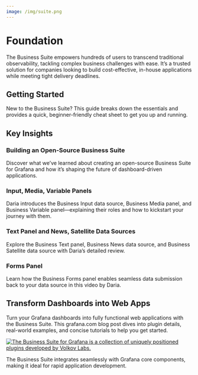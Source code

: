 ```yaml
---
image: /img/suite.png
---
```



# Foundation

The Business Suite empowers hundreds of users to transcend traditional observability, tackling complex business challenges with ease. It’s a trusted solution for companies looking to build cost-effective, in-house applications while meeting tight delivery deadlines.

<BlogPost id="business-suite-20240802" />

## Getting Started

New to the Business Suite? This guide breaks down the essentials and provides a quick, beginner-friendly cheat sheet to get you up and running.

<BlogPost id="howto-start-20241022" />

## Key Insights

### Building an Open-Source Business Suite

Discover what we’ve learned about creating an open-source Business Suite for Grafana and how it’s shaping the future of dashboard-driven applications.

<BlogPost id="open-source-suite" />

### Input, Media, Variable Panels

Daria introduces the Business Input data source, Business Media panel, and Business Variable panel—explaining their roles and how to kickstart your journey with them.

<Youtube
  id="K1NHBV5e6VE"
  title="Business Input data source, Media panel, Variable panel."
/>

### Text Panel and News, Satellite Data Sources

Explore the Business Text panel, Business News data source, and Business Satellite data source with Daria’s detailed review.

<Youtube
  id="Go6tdEh96JQ"
  title="Business Text panel, News data source, Satellite data source."
/>

### Forms Panel

Learn how the Business Forms panel enables seamless data submission back to your data source in this video by Daria.

<Youtube
  id="dk8ht8G67JY"
  title="Business Forms panel for Grafana. Send data back into your data source."
/>

## Transform Dashboards into Web Apps

Turn your Grafana dashboards into fully functional web applications with the Business Suite. This grafana.com blog post dives into plugin details, real-world examples, and concise tutorials to help you get started.

<a href="https://grafana.com/blog/2024/09/27/convert-your-dashboards-into-comprehensive-web-applications-with-the-business-suite-for-grafana/">
  <Image
    title="The Business Suite for Grafana is a collection of uniquely positioned plugins developed by Volkov Labs."
    src="/img/plugins/foundation/grafana-blog-suite.png"
    zoom={false}
  />
</a>

The Business Suite integrates seamlessly with Grafana core components, making it ideal for rapid application development.
